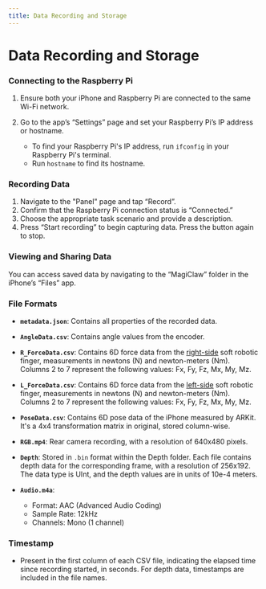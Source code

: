 ```yaml
---
title: Data Recording and Storage
---
```


# Data Recording and Storage

### Connecting to the Raspberry Pi
1. Ensure both your iPhone and Raspberry Pi are connected to the same Wi-Fi network.
2. Go to the app’s “Settings” page and set your Raspberry Pi’s IP address or hostname.

    - To find your Raspberry Pi's IP address, run `ifconfig` in your Raspberry Pi's terminal.
    - Run `hostname` to find its hostname.

### Recording Data
1. Navigate to the "Panel" page and tap “Record”.
2. Confirm that the Raspberry Pi connection status is “Connected.”
3. Choose the appropriate task scenario and provide a description.
4. Press “Start recording” to begin capturing data. Press the button again to stop.

### Viewing and Sharing Data
You can access saved data by navigating to the “MagiClaw” folder in the iPhone’s “Files” app.

### File Formats
- **`metadata.json`**: Contains all properties of the recorded data.

- **`AngleData.csv`**: Contains angle values from the encoder.

- **`R_ForceData.csv`**: Contains 6D force data from the <u>right-side</u> soft robotic finger, measurements in newtons (N) and newton-meters (Nm). Columns 2 to 7 represent the following values: Fx, Fy, Fz, Mx, My, Mz.

- **`L_ForceData.csv`**: Contains 6D force data from the <u>left-side</u> soft robotic finger, measurements in newtons (N) and newton-meters (Nm). Columns 2 to 7 represent the following values: Fx, Fy, Fz, Mx, My, Mz.

- **`PoseData.csv`**: Contains 6D pose data of the iPhone measured by ARKit. It's a 4x4 transformation matrix in original, stored column-wise.

- **`RGB.mp4`**: Rear camera recording, with a resolution of 640x480 pixels.

- **`Depth`**: Stored in `.bin` format within the Depth folder. Each file contains depth data for the corresponding frame, with a resolution of 256x192. The data type is UInt, and the depth values are in units of 10e-4 meters.

- **`Audio.m4a`**:  
  - Format: AAC (Advanced Audio Coding)
  - Sample Rate: 12kHz
  - Channels: Mono (1 channel)

### Timestamp
- Present in the first column of each CSV file, indicating the elapsed time since recording started, in seconds. For depth data, timestamps are included in the file names.